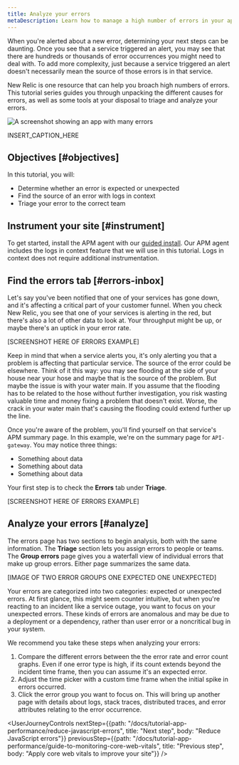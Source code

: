 ```yaml
---
title: Analyze your errors
metaDescription: Learn how to manage a high number of errors in your app.   
---
```



When you're alerted about a new error, determining your next steps can be daunting. Once you see that a service triggered an alert, you may see that there are hundreds or thousands of error occurrences you might need to deal with. To add more complexity, just because a service triggered an alert doesn't necessarily mean the source of those errors is in that service.

New Relic is one resource that can help you broach high numbers of errors. This tutorial series guides you through unpacking the different causes for errors, as well as some tools at your disposal to triage and analyze your errors.  

<img
    title="Overview errors affecting your services"
    alt="A screenshot showing an app with many errors"
    src={apmErrorsInboxPage}
/>

<figcaption>
    INSERT_CAPTION_HERE
</figcaption>

## Objectives [#objectives]

In this tutorial, you will:

* Determine whether an error is expected or unexpected
* Find the source of an error with logs in context
* Triage your error to the correct team

## Instrument your site [#instrument]

To get started, install the APM agent with our [guided install](https://one.newrelic.com/nr1-core?state=b3815b2d-8711-4418-335b-a9cac0468fe3). Our APM agent includes the logs in context feature that we will use in this tutorial. Logs in context does not require additional instrumentation. 

## Find the errors tab [#errors-inbox]

Let's say you've been notified that one of your services has gone down, and it's affecting a critical part of your customer funnel. When you check New Relic, you see that one of your services is alerting in the red, but there's also a lot of other data to look at. Your throughput might be up, or maybe there's an uptick in your error rate.

[SCREENSHOT HERE OF ERRORS EXAMPLE]

Keep in mind that when a service alerts you, it's only alerting you that a problem is affecting that particular service. The source of the error could be elsewhere. Think of it this way: you may see flooding at the side of your house near your hose and maybe that is the source of the problem. But maybe the issue is with your water main. If you assume that the flooding has to be related to the hose without further investigation, you risk wasting valuable time and money fixing a problem that doesn't exist. Worse, the crack in your water main that's causing the flooding could extend further up the line.

Once you're aware of the problem, you'll find yourself on that service's APM summary page. In this example, we're on the summary page for `API-gateway`. You may notice three things:

* Something about data
* Something about data
* Something about data

Your first step is to check the **Errors** tab under **Triage**.

[SCREENSHOT HERE OF ERRORS EXAMPLE]

## Analyze your errors [#analyze]

The errors page has two sections to begin analysis, both with the same information. The **Triage** section lets you assign errors to people or teams. The **Group errors** page gives you a waterfall view of individual errors that make up group errors. Either page summarizes the same data.

[IMAGE OF TWO ERROR GROUPS ONE EXPECTED ONE UNEXPECTED]

Your errors are categorized into two categories: expected or unexpected errors. At first glance, this might seem counter intuitive, but when you're reacting to an incident like a service outage, you want to focus on your unexpected errors. These kinds of errors are anomalous and may be due to a deployment or a dependency, rather than user error or a noncritical bug in your system. 

We recommend you take these steps when analyzing your errors:

1. Compare the different errors between the the error rate and error count graphs. Even if one error type is high, if its count extends beyond the incident time frame, then you can assume it's an expected error. 
2. Adjust the time picker with a custom time frame when the initial spike in errors occurred.
3. Click the error group you want to focus on. This will bring up another page with details about logs, stack traces, distributed traces, and error attributes relating to the error occurrence.



<UserJourneyControls
    nextStep={{path: "/docs/tutorial-app-performance/reduce-javascript-errors", title: "Next step", body: "Reduce JavaScript errors"}}
    previousStep={{path: "/docs/tutorial-app-performance/guide-to-monitoring-core-web-vitals", title: "Previous step", body: "Apply core web vitals to improve your site"}}
/>

